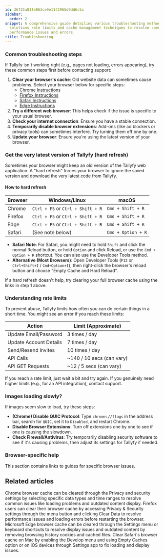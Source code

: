 ```yaml
---
id: 36725a81fe863ce0e1142965d9dd6c5a
sidebar:
  order: 2
snippet: A comprehensive guide detailing various troubleshooting methods browser-specific
  solutions rate limits and cache management techniques to resolve common Tallyfy
  performance issues and errors.
title: Troubleshooting
---
```


### Common troubleshooting steps

If Tallyfy isn't working right (e.g., pages not loading, errors appearing), try these common steps first before contacting support:

1.  **Clear your browser's cache**: Old website data can sometimes cause problems. Select your browser below for specific steps:
    *   [Chrome Instructions](/products/pro/miscellaneous/troubleshooting/clear-cache-chrome/)
    *   [Firefox Instructions](/products/pro/miscellaneous/troubleshooting/clear-cache-firefox/)
    *   [Safari Instructions](/products/pro/miscellaneous/troubleshooting/clear-cache-safari/)
    *   [Edge Instructions](/products/pro/miscellaneous/troubleshooting/clear-cache-edge/)
2.  **Try a different web browser**: This helps check if the issue is specific to your usual browser.
3.  **Check your internet connection**: Ensure you have a stable connection.
4.  **Temporarily disable browser extensions**: Add-ons (like ad blockers or privacy tools) can sometimes interfere. Try turning them off one by one.
5.  **Update your browser**: Ensure you're using the latest version of your browser.

### Get the very latest version of Tallyfy (hard refresh)

Sometimes your browser might keep an old version of the Tallyfy web application. A "hard refresh" forces your browser to ignore the saved version and download the very latest code from Tallyfy.

#### How to hard refresh

| Browser   | Windows/Linux             | macOS                     |
|-----------|---------------------------|---------------------------|
| Chrome    | `Ctrl + F5` or `Ctrl + Shift + R` | `Cmd + Shift + R`         |
| Firefox   | `Ctrl + F5` or `Ctrl + Shift + R` | `Cmd + Shift + R`         |
| Edge      | `Ctrl + F5` or `Ctrl + Shift + R` | `Cmd + Shift + R`         |
| Safari    | (See note below)          | `Cmd + Option + R`        |

*   **Safari Note**: For Safari, you might need to hold `Shift` and click the normal Reload button, or hold `Option` and click Reload, or use the `Cmd + Option + R` shortcut. You can also use the Developer Tools method.
*   **Alternative (Most Browsers)**: Open Developer Tools (`F12` or `Ctrl+Shift+I` / `Cmd+Option+I`), then right-click the browser's reload button and choose "Empty Cache and Hard Reload".

If a hard refresh doesn't help, try clearing your full browser cache using the links in step 1 above.

### Understanding rate limits

To prevent abuse, Tallyfy limits how often you can do certain things in a short time. You might see an error if you reach these limits:

| Action                 | Limit (Approximate)             |
|------------------------|---------------------------------|
| Update Email/Password  | 3 times / day                   |
| Update Account Details | 7 times / day                   |
| Send/Resend Invites    | 10 times / day                  |
| API Calls              | ~140 / 10 secs (can vary)       |
| API GET Requests       | ~12 / 5 secs (can vary)         |

If you reach a rate limit, just wait a bit and try again. If you genuinely need higher limits (e.g., for an API integration), contact support.

### Images loading slowly?

If images seem slow to load, try these steps:

*   **(Chrome) Disable QUIC Protocol**: Type `chrome://flags` in the address bar, search for `QUIC`, set it to `Disabled`, and restart Chrome.
*   **Disable Browser Extensions**: Turn off extensions one by one to see if one is causing the slowdown.
*   **Check Firewall/Antivirus**: Try temporarily disabling security software to see if it's causing problems, then adjust its settings for Tallyfy if needed.

### Browser-specific help

This section contains links to guides for specific browser issues.


<PageTree />


## Related articles
<CardGrid>
<LinkTitleCard header="<b>Troubleshooting > Clear cache in Chrome</b>" href="/products/pro/miscellaneous/troubleshooting/clear-cache-chrome/" > Chrome browser cache can be cleared through the Privacy and security settings by selecting specific data types and time ranges to resolve common issues like loading problems and outdated content display. </LinkTitleCard>
<LinkTitleCard header="<b>Troubleshooting > Clear cache in Firefox</b>" href="/products/pro/miscellaneous/troubleshooting/clear-cache-firefox/" > Firefox users can clear their browser cache by accessing Privacy & Security settings through the menu button and clicking Clear Data to resolve performance issues and loading errors before restarting the browser. </LinkTitleCard>
<LinkTitleCard header="<b>Troubleshooting > Clear cache in Edge</b>" href="/products/pro/miscellaneous/troubleshooting/clear-cache-edge/" > Microsoft Edge browser cache can be cleared through the Settings menu or keyboard shortcuts to resolve display issues and outdated content by removing browsing history cookies and cached files. </LinkTitleCard>
<LinkTitleCard header="<b>Troubleshooting > Clear cache in Safari</b>" href="/products/pro/miscellaneous/troubleshooting/clear-cache-safari/" > Clear Safari's browser cache on Mac by enabling the Develop menu and using Empty Caches option or on iOS devices through Settings app to fix loading and display issues. </LinkTitleCard>
</CardGrid>